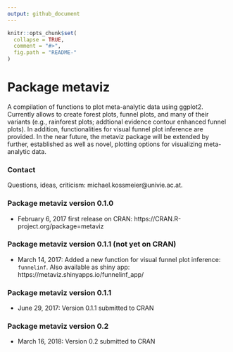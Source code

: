 ```yaml
---
output: github_document
---
```


<!-- README.md is generated from README.Rmd. Please edit that file -->

```r
knitr::opts_chunk$set(
  collapse = TRUE,
  comment = "#>",
  fig.path = "README-"
)
```

# Package **metaviz**
A compilation of functions to plot meta-analytic data using ggplot2. Currently allows to 
create forest plots, funnel plots, and many of their variants (e.g., rainforest plots; addtional evidence 
contour enhanced funnel plots). In addition, functionalities for visual funnel plot inference are 
provided. In the near future, the metaviz package will be extended by further,
established as well as novel, plotting options for visualizing meta-analytic data.


### Contact
Questions, ideas, criticism: michael.kossmeier@univie.ac.at.

### Package **metaviz** version 0.1.0

- February 6, 2017 first release on CRAN: https://CRAN.R-project.org/package=metaviz

### Package **metaviz** version 0.1.1 (not yet on CRAN)

- March 14, 2017: Added a new function for visual funnel plot inference: `funnelinf`. Also available as shiny app: https://metaviz.shinyapps.io/funnelinf_app/

### Package **metaviz** version 0.1.1

- June 29, 2017: Version 0.1.1 submitted to CRAN

### Package **metaviz** version 0.2

- March 16, 2018: Version 0.2 submitted to CRAN

